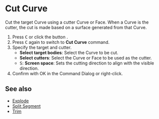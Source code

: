
# Cut Curve

<Reference shortcut="C" command="Cut Curve" button="Left of Command Bar" />

Cut the target Curve using a cutter Curve or Face. When a Curve is the cutter, the cut is made based on a surface generated from that Curve.

1. Press <kbd>C</kbd> or click the button <ButtonIcon type="button-cut" />.
2. Press <kbd>C</kbd> again to switch to **Cut Curve** command.
3. Specify the target and cutter.
   - **Select target bodies**: Select the  Curve to be cut.
   - **Select cutters**: Select the  Curve or Face to be used as the cutter.
   - <kbd>S</kbd>: **Screen space**: Sets the cutting direction to align with the visible direction.
4. Confirm with OK in the Command Dialog or right-click.

## See also
- [Explode](./explode)
- [Split Segment](./split-segment)
- [Trim](./trim)




